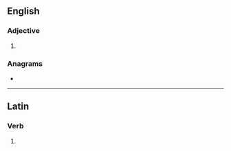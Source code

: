 ==English==

===Adjective===
{{head|en|adjective comparative form}}

# {{en-comparative of|acerb}}

===Anagrams===
* {{anagrams|en|a=abceerr|Becerra|cerebra|rebrace}}

----

==Latin==

===Verb===
{{la-verb-form|acerber}}

# {{inflection of|acerbō||1|s|pres|pasv|subj|lang=la}}